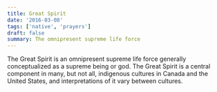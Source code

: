```yaml
---
title: Great Spirit
date: '2016-03-08'
tags: ['native', 'prayers']
draft: false
summary: The omnipresent supreme life force
---
```


The Great Spirit is an omnipresent supreme life force generally conceptualized as a supreme being or god. The Great Spirit is a central component in many, but not all, indigenous cultures in Canada and the United States, and interpretations of it vary between cultures.
